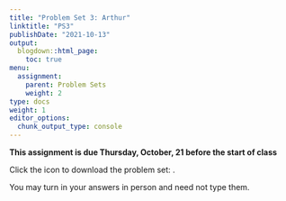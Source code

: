 ```yaml
---
title: "Problem Set 3: Arthur"
linktitle: "PS3"
publishDate: "2021-10-13"
output:
  blogdown::html_page:
    toc: true
menu:
  assignment:
    parent: Problem Sets
    weight: 2
type: docs
weight: 1
editor_options:
  chunk_output_type: console
---
```



:::fyi
**This assignment is due Thursday, October, 21 before the start of class**


Click the icon to download the problem set: [<i class="fas fa-file-download"></i>](/ps/PS3.pdf).

You may turn in your answers in person and need not type them.
:::
